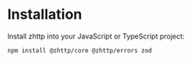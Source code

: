 # Installation

Install zhttp into your JavaScript or TypeScript project:

```sh npm2yarn
npm install @zhttp/core @zhttp/errors zod
```